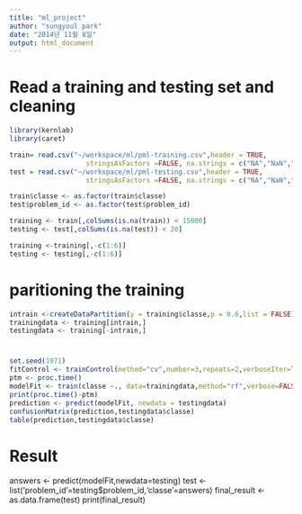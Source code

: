 ```yaml
---
title: "ml_project"
author: "sungyoul park"
date: "2014년 11월 8일"
output: html_document
---
```



# Read a training and testing set and cleaning

```r
library(kernlab)
library(caret)

train= read.csv("~/workspace/ml/pml-training.csv",header = TRUE,
                   stringsAsFactors =FALSE, na.strings = c("NA","NaN"," ","#DIV/0!"))
test = read.csv("~/workspace/ml/pml-testing.csv",header = TRUE,
                   stringsAsFactors =FALSE, na.strings = c("NA","NaN"," ","#DIV/0!"))

train$classe <- as.factor(train$classe)
test$problem_id <- as.factor(test$problem_id)

training <- train[,colSums(is.na(train)) < 15000]
testing <- test[,colSums(is.na(test)) < 20]

training <-training[,-c(1:6)]
testing <- testing[,-c(1:6)]
```

# paritioning the training
```r
intrain <-createDataPartition(y = training$classe,p = 0.6,list = FALSE)
trainingdata <- training[intrain,]
testingdata <- training[-intrain,]
```

#
```r
set.seed(1971)
fitControl <- trainControl(method="cv",number=3,repeats=2,verboseIter=TRUE,allowParallel = TRUE)
ptm <- proc.time()
modelFit <- train(classe ~., data=trainingdata,method="rf",verbose=FALSE,trControl = fitControl)
print(proc.time()-ptm)
prediction <- predict(modelFit, newdata = testingdata)
confusionMatrix(prediction,testingdata$classe)
table(prediction,testingdata$classe)
```


# Result 
answers <- predict(modelFit,newdata=testing)
test <- list('problem_id'=testing$problem_id,'classe'=answers)
final_result <- as.data.frame(test)
print(final_result)
